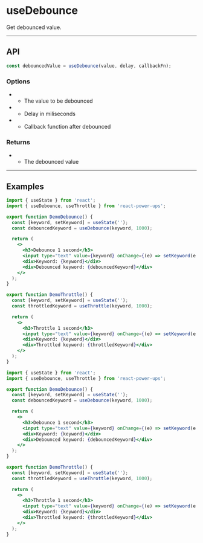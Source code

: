 


# useDebounce

Get debounced value.

<hr className="custom-hr" />

## API

```js
const debouncedValue = useDebounce(value, delay, callbackFn);
```

### Options

- <Param name="value" type="any" isRequired />

  - The value to be debounced

- <Param name="delay" type="number" isRequired />

  - Delay in miliseconds

- <Param name="callbackFn" type="(value: any) => void" isRequired={false} />

  - Callback function after debounced

### Returns

- <Param name="debouncedValue" type="any" />

  - The debounced value

<hr className="custom-hr" />

## Examples

<BrowserWindow>
  <DemoDebounce />
  <div className="h-4" />
  <DemoThrottle />
</BrowserWindow>

<Tabs>
<TabItem value="JS" label="JS">

```jsx
import { useState } from 'react';
import { useDebounce, useThrottle } from 'react-power-ups';

export function DemoDebounce() {
  const [keyword, setKeyword] = useState('');
  const debouncedKeyword = useDebounce(keyword, 1000);

  return (
    <>
      <h3>Debounce 1 second</h3>
      <input type="text" value={keyword} onChange={(e) => setKeyword(e.target.value)} />
      <div>Keyword: {keyword}</div>
      <div>Debounced keyword: {debouncedKeyword}</div>
    </>
  );
}

export function DemoThrottle() {
  const [keyword, setKeyword] = useState('');
  const throttledKeyword = useThrottle(keyword, 1000);

  return (
    <>
      <h3>Throttle 1 second</h3>
      <input type="text" value={keyword} onChange={(e) => setKeyword(e.target.value)} />
      <div>Keyword: {keyword}</div>
      <div>Throttled keyword: {throttledKeyword}</div>
    </>
  );
}
```

</TabItem>
<TabItem value="TS" label="TS" default>

```jsx
import { useState } from 'react';
import { useDebounce, useThrottle } from 'react-power-ups';

export function DemoDebounce() {
  const [keyword, setKeyword] = useState('');
  const debouncedKeyword = useDebounce(keyword, 1000);

  return (
    <>
      <h3>Debounce 1 second</h3>
      <input type="text" value={keyword} onChange={(e) => setKeyword(e.target.value)} />
      <div>Keyword: {keyword}</div>
      <div>Debounced keyword: {debouncedKeyword}</div>
    </>
  );
}

export function DemoThrottle() {
  const [keyword, setKeyword] = useState('');
  const throttledKeyword = useThrottle(keyword, 1000);

  return (
    <>
      <h3>Throttle 1 second</h3>
      <input type="text" value={keyword} onChange={(e) => setKeyword(e.target.value)} />
      <div>Keyword: {keyword}</div>
      <div>Throttled keyword: {throttledKeyword}</div>
    </>
  );
}
```

</TabItem>
</Tabs>

